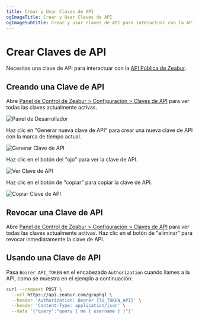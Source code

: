 ```yaml
---
title: Crear y Usar Claves de API
ogImageTitle: Crear y Usar Claves de API
ogImageSubtitle: Crear y usar claves de API para interactuar con la API de Zeabur
---
```


# Crear Claves de API

Necesitas una clave de API para interactuar con la [API Pública de Zeabur](./public-api).

## Creando una Clave de API

Abre [Panel de Control de Zeabur > Configuración > Claves de API](https://zeabur.com/account/api-keys) para ver todas las claves actualmente activas.

![Panel de Desarrollador](/developer/api-key/developer.en-US.png)

Haz clic en "Generar nueva clave de API" para crear una nueva clave de API con la marca de tiempo actual.

![Generar Clave de API](/developer/api-key/generate-api-key.en-US.png)

Haz clic en el botón del "ojo" para ver la clave de API.

![Ver Clave de API](/developer/api-key/view-api-key.en-US.png)

Haz clic en el botón de "copiar" para copiar la clave de API.

![Copiar Clave de API](/developer/api-key/copy-api-key.en-US.png)

## Revocar una Clave de API

Abre [Panel de Control de Zeabur > Configuración > Claves de API](https://zeabur.com/account/api-keys) para ver todas las claves actualmente activas. Haz clic en el botón de "eliminar" para revocar inmediatamente la clave de API.

## Usando una Clave de API

Pasa `Bearer API_TOKEN` en el encabezado `Authorization` cuando llames a la API, como se muestra en el ejemplo a continuación:

```bash
curl --request POST \
  --url https://api.zeabur.com/graphql \
  --header 'Authorization: Bearer {TU_TOKEN_API}' \
  --header 'Content-Type: application/json' \
  --data '{"query":"query { me { username } }"}'
```